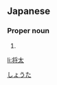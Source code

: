 ==Japanese==
{{ja-kanjitab|将|太}}

===Proper noun===
{{ja-pos|proper|しょうた}}

# {{given name|male|lang=ja}}

[[Category:Japanese male given names|しょうた]]

[[li:将太]]